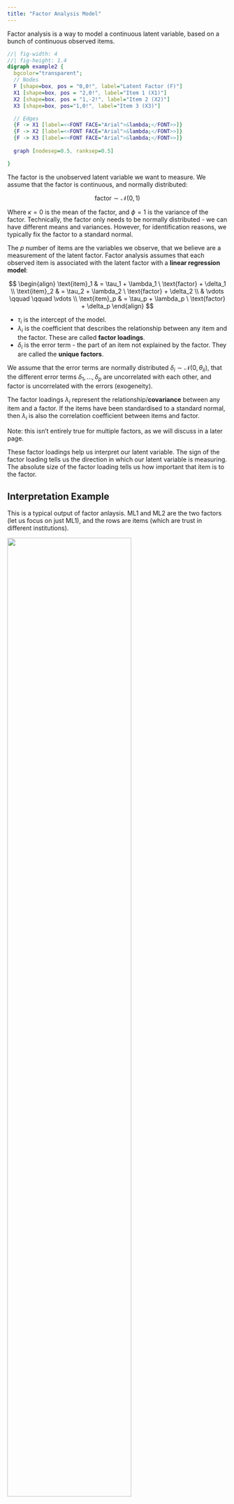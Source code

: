 ```yaml
---
title: "Factor Analysis Model"
---
```


Factor analysis is a way to model a continuous latent variable, based on a bunch of continuous observed items.

::: center-graph
```dot
//| fig-width: 4
//| fig-height: 1.4
digraph example2 {
  bgcolor="transparent";
  // Nodes
  F [shape=box, pos = "0,0!", label="Latent Factor (F)"]
  X1 [shape=box, pos = "2,0!", label="Item 1 (X1)"]
  X2 [shape=box, pos = "1,-2!", label="Item 2 (X2)"]
  X3 [shape=box, pos="1,0!", label="Item 3 (X3)"]

  // Edges
  {F -> X1 [label=<<FONT FACE="Arial">&lambda;</FONT>>]}
  {F -> X2 [label=<<FONT FACE="Arial">&lambda;</FONT>>]}
  {F -> X3 [label=<<FONT FACE="Arial">&lambda;</FONT>>]}
  
  graph [nodesep=0.5, ranksep=0.5]

}
```
:::

The factor is the unobserved latent variable we want to measure. We assume that the factor is continuous, and normally distributed:

$$
\text{factor} \sim \mathcal N(0, 1)
$$

::: small
Where $\kappa = 0$ is the mean of the factor, and $\phi =1$ is the variance of the factor. Technically, the factor only needs to be normally distributed - we can have different means and variances. However, for identification reasons, we typically fix the factor to a standard normal.
:::

The $p$ number of items are the variables we observe, that we believe are a measurement of the latent factor. Factor analysis assumes that each observed item is associated with the latent factor with a **linear regression model**:

$$
\begin{align}
\text{item}_1 & = \tau_1 + \lambda_1 \ \text{factor} + \delta_1 \\
\text{item}_2 & = \tau_2 + \lambda_2 \ \text{factor} + \delta_2 \\
& \vdots \qquad \qquad \vdots \\
\text{item}_p & = \tau_p + \lambda_p \ \text{factor} + \delta_p
\end{align}
$$

-   $\tau_i$ is the intercept of the model.
-   $\lambda_i$ is the coefficient that describes the relationship between any item and the factor. These are called **factor loadings**.
-   $\delta_i$ is the error term - the part of an item not explained by the factor. They are called the **unique factors**.

::: small
We assume that the error terms are normally distributed $\delta_i \sim \mathcal N(0, \theta_{ii})$, that the different error terms $\delta_1, \dots, \delta_p$ are uncorrelated with each other, and factor is uncorrelated with the errors (exogeneity).
:::

The factor loadings $\lambda_i$ represent the relationship/**covariance** between any item and a factor. If the items have been standardised to a standard normal, then $\lambda_i$ is also the correlation coefficient between items and factor.

::: small
Note: this isn't entirely true for multiple factors, as we will discuss in a later page.
:::

These factor loadings help us interpret our latent variable. The sign of the factor loading tells us the direction in which our latent variable is measuring. The absolute size of the factor loading tells us how important that item is to the factor.

::: {.callout-note collapse="true" appearance="simple"}
## Interpretation Example

This is a typical output of factor anlaysis. ML1 and ML2 are the two factors (let us focus on just ML1), and the rows are items (which are trust in different institutions).

![](images/clipboard-3872288459.png){width="75%"}

For factor 1 (ML1), we can see that *pol_parties*, *politicians* have very large loadings. *EP, parliament, and UN* have moderate loadings. *Police* and *legal* have almost 0 loadings. Almost all loadings are positive.

This tells us that factor 1 is a latent variable that measures mostly trust in politicians, rather than the legal/policing system. Since the loadings are almost all positive, we can conclude that higher values of factor 1 mean higher levels of trust in legal/policing systems.
:::

We can conduct hypothesis testing with each factor loading $\lambda$ with a **z-test**. The null hypothesis is that $\lambda = 0$, and the alternate hypothesis is that $\lambda ≠ 0$. If the p-value is less than 0.05, we know that there is a relationship between that item and the factor.

<br />

To implement factor analysis, we will need the **psych** and **GPArotation** package:

```r
library(psych)
library(GPArotation)
```

First, we should get rid of missing observations:

```r
all.obs <- apply(my_data, 1, FUN=function(x){all(!is.na(x))})
dta <- my_data[all.obs,]
```

For factor analysis with one factor, we use the syntax:

```r
fa <- fa(data[,items], nfactors=1, fm="ml")
print(fa1)
```
